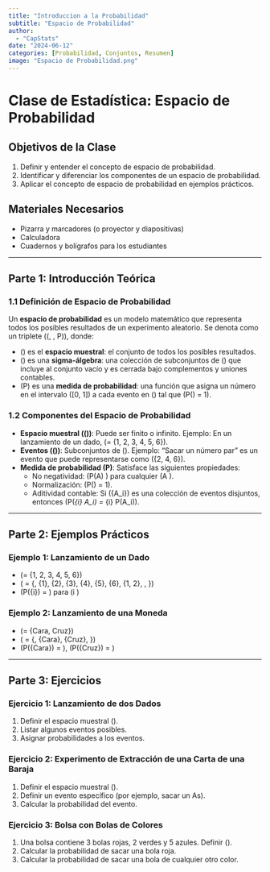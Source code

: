 ```yaml
---
title: "Introduccion a la Probabilidad"
subtitle: "Espacio de Probabilidad"
author: 
  - "CapStats"
date: "2024-06-12"
categories: [Probabilidad, Conjuntos, Resumen]
image: "Espacio de Probabilidad.png"
---
```


# Clase de Estadística: Espacio de Probabilidad

## Objetivos de la Clase
1. Definir y entender el concepto de espacio de probabilidad.
2. Identificar y diferenciar los componentes de un espacio de probabilidad.
3. Aplicar el concepto de espacio de probabilidad en ejemplos prácticos.

## Materiales Necesarios
- Pizarra y marcadores (o proyector y diapositivas)
- Calculadora
- Cuadernos y bolígrafos para los estudiantes

---

## Parte 1: Introducción Teórica

### 1.1 Definición de Espacio de Probabilidad
Un **espacio de probabilidad** es un modelo matemático que representa todos los posibles resultados de un experimento aleatorio. Se denota como un triplete \((\Omega, \mathcal{F}, P)\), donde:

- \(\Omega\) es el **espacio muestral**: el conjunto de todos los posibles resultados.
- \(\mathcal{F}\) es una **sigma-álgebra**: una colección de subconjuntos de \(\Omega\) que incluye al conjunto vacío y es cerrada bajo complementos y uniones contables.
- \(P\) es una **medida de probabilidad**: una función que asigna un número en el intervalo \([0, 1]\) a cada evento en \(\mathcal{F}\) tal que \(P(\Omega) = 1\).

### 1.2 Componentes del Espacio de Probabilidad
- **Espacio muestral (\(\Omega\))**: Puede ser finito o infinito. Ejemplo: En un lanzamiento de un dado, \(\Omega = \{1, 2, 3, 4, 5, 6\}\).
- **Eventos (\(\mathcal{F}\))**: Subconjuntos de \(\Omega\). Ejemplo: "Sacar un número par" es un evento que puede representarse como \(\{2, 4, 6\}\).
- **Medida de probabilidad (P)**: Satisface las siguientes propiedades:
  - No negatividad: \(P(A) \geq 0\) para cualquier \(A \in \mathcal{F}\).
  - Normalización: \(P(\Omega) = 1\).
  - Aditividad contable: Si \(\{A_i\}\) es una colección de eventos disjuntos, entonces \(P\left(\bigcup_{i} A_i\right) = \sum_{i} P(A_i)\).

---

## Parte 2: Ejemplos Prácticos

### Ejemplo 1: Lanzamiento de un Dado
- \(\Omega = \{1, 2, 3, 4, 5, 6\}\)
- \(\mathcal{F} = \{\emptyset, \{1\}, \{2\}, \{3\}, \{4\}, \{5\}, \{6\}, \{1, 2\}, \ldots, \Omega\}\)
- \(P(\{i\}) = \frac{1}{6}\) para \(i \in \Omega\)

### Ejemplo 2: Lanzamiento de una Moneda
- \(\Omega = \{Cara, Cruz\}\)
- \(\mathcal{F} = \{\emptyset, \{Cara\}, \{Cruz\}, \Omega\}\)
- \(P(\{Cara\}) = \frac{1}{2}\), \(P(\{Cruz\}) = \frac{1}{2}\)

---

## Parte 3: Ejercicios

### Ejercicio 1: Lanzamiento de dos Dados
1. Definir el espacio muestral \(\Omega\).
2. Listar algunos eventos posibles.
3. Asignar probabilidades a los eventos.

### Ejercicio 2: Experimento de Extracción de una Carta de una Baraja
1. Definir el espacio muestral \(\Omega\).
2. Definir un evento específico (por ejemplo, sacar un As).
3. Calcular la probabilidad del evento.

### Ejercicio 3: Bolsa con Bolas de Colores
1. Una bolsa contiene 3 bolas rojas, 2 verdes y 5 azules. Definir \(\Omega\).
2. Calcular la probabilidad de sacar una bola roja.
3. Calcular la probabilidad de sacar una bola de cualquier otro color.

